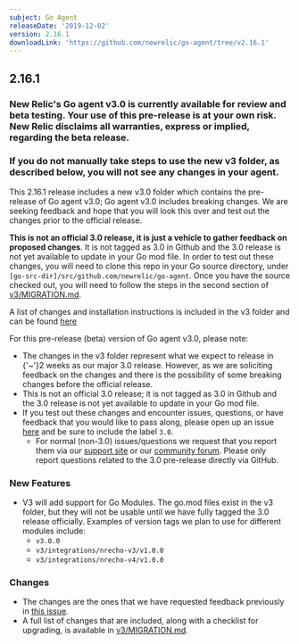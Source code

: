 ```yaml
---
subject: Go Agent
releaseDate: '2019-12-02'
version: 2.16.1
downloadLink: 'https://github.com/newrelic/go-agent/tree/v2.16.1'
---
```


## 2.16.1

### New Relic's Go agent v3.0 is currently available for review and beta testing. Your use of this pre-release is at your own risk. New Relic disclaims all warranties, express or implied, regarding the beta release.

### If you do not manually take steps to use the new v3 folder, as described below, you will not see any changes in your agent.

This 2.16.1 release includes a new v3.0 folder which contains the pre-release of Go agent v3.0; Go agent v3.0 includes breaking changes. We are seeking feedback and hope that you will look this over and test out the changes prior to the official release.

**This is not an official 3.0 release, it is just a vehicle to gather feedback on proposed changes**. It is not tagged as 3.0 in Github and the 3.0 release is not yet available to update in your Go mod file. In order to test out these changes, you will need to clone this repo in your Go source directory, under `[go-src-dir]/src/github.com/newrelic/go-agent`. Once you have the source checked out, you will need to follow the steps in the second section of [v3/MIGRATION.md](https://github.com/newrelic/go-agent/blob/master/v3/MIGRATION.md).

A list of changes and installation instructions is included in the v3 folder and can be found [here](https://github.com/newrelic/go-agent/blob/master/v3/MIGRATION.md)

For this pre-release (beta) version of Go agent v3.0, please note:

* The changes in the v3 folder represent what we expect to release in {'~'}2 weeks as our major 3.0 release. However, as we are soliciting feedback on the changes and there is the possibility of some breaking changes before the official release.
* This is not an official 3.0 release; it is not tagged as 3.0 in Github and the 3.0 release is not yet available to update in your Go mod file.
* If you test out these changes and encounter issues, questions, or have feedback that you would like to pass along, please open up an issue [here](https://github.com/newrelic/go-agent/issues/new) and be sure to include the label `3.0`.
  * For normal (non-3.0) issues/questions we request that you report them via our [support site](http://support.newrelic.com/) or our [community forum](https://discuss.newrelic.com). Please only report questions related to the 3.0 pre-release directly via GitHub.

### New Features

* V3 will add support for Go Modules. The go.mod files exist in the v3 folder, but they will not be usable until we have fully tagged the 3.0 release officially. Examples of version tags we plan to use for different modules include:
  * `v3.0.0`
  * `v3/integrations/nrecho-v3/v1.0.0`
  * `v3/integrations/nrecho-v4/v1.0.0`

### Changes

* The changes are the ones that we have requested feedback previously in [this issue](https://github.com/newrelic/go-agent/issues/106).
* A full list of changes that are included, along with a checklist for upgrading, is available in [v3/MIGRATION.md](https://github.com/newrelic/go-agent/blob/master/v3/MIGRATION.md).
